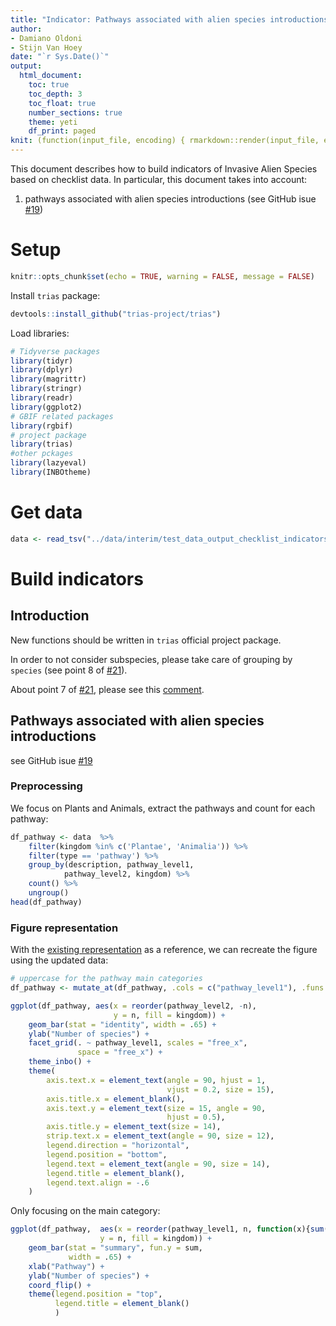 ```yaml
---
title: "Indicator: Pathways associated with alien species introductions"
author:
- Damiano Oldoni
- Stijn Van Hoey
date: "`r Sys.Date()`"
output:
  html_document:
    toc: true
    toc_depth: 3
    toc_float: true
    number_sections: true
    theme: yeti
    df_print: paged
knit: (function(input_file, encoding) { rmarkdown::render(input_file, encoding = encoding, output_file = paste0("../docs/",sub(".Rmd", ".html", basename(input_file))))})
---
```


This document describes how to build indicators of Invasive Alien Species based on checklist data. In particular, this document takes into account:

1. pathways associated with alien species introductions (see GitHub isue [#19](https://github.com/trias-project/pipeline/issues/19))

# Setup

```r
knitr::opts_chunk$set(echo = TRUE, warning = FALSE, message = FALSE)
```

Install `trias` package:

```r
devtools::install_github("trias-project/trias")
```

Load libraries:

```r
# Tidyverse packages
library(tidyr)
library(dplyr)
library(magrittr)
library(stringr)
library(readr)
library(ggplot2)
# GBIF related packages
library(rgbif)
# project package
library(trias)
#other pckages
library(lazyeval)
library(INBOtheme)
```

# Get data

```r
data <- read_tsv("../data/interim/test_data_output_checklist_indicators.tsv")

```

# Build indicators

## Introduction

New functions should be written in `trias` official project package.

In order to not consider subspecies, please take care of grouping by `species` (see point 8 of [#21](https://github.com/trias-project/pipeline/issues/21)).

About point 7 of [#21](https://github.com/trias-project/pipeline/issues/21), please see this [comment](https://github.com/trias-project/pipeline/issues/21#issuecomment-381164874).

## Pathways associated with alien species introductions

see GitHub isue [#19](https://github.com/trias-project/pipeline/issues/19)

### Preprocessing

We focus on Plants and Animals, extract the pathways and count for each pathway:

```r
df_pathway <- data  %>%
    filter(kingdom %in% c('Plantae', 'Animalia')) %>%
    filter(type == 'pathway') %>%
    group_by(description, pathway_level1, 
            pathway_level2, kingdom) %>%
    count() %>%
    ungroup()
head(df_pathway)
```

### Figure representation

With the [existing representation](https://github.com/inbo/natuurindicatoren/blob/master/src/bedreiging-door-nieuwe-uitheemse-diersoorten.Rmd) as a reference, we can recreate the figure using the updated data:

```r
# uppercase for the pathway main categories
df_pathway <- mutate_at(df_pathway, .cols = c("pathway_level1"), .funs = toupper)

ggplot(df_pathway, aes(x = reorder(pathway_level2, -n), 
                       y = n, fill = kingdom)) +
    geom_bar(stat = "identity", width = .65) +
    ylab("Number of species") +
    facet_grid(. ~ pathway_level1, scales = "free_x",
               space = "free_x") +
    theme_inbo() +
    theme(
        axis.text.x = element_text(angle = 90, hjust = 1,
                                   vjust = 0.2, size = 15),
        axis.title.x = element_blank(),
        axis.text.y = element_text(size = 15, angle = 90,
                                   hjust = 0.5),
        axis.title.y = element_text(size = 14),
        strip.text.x = element_text(angle = 90, size = 12),
        legend.direction = "horizontal",
        legend.position = "bottom",
        legend.text = element_text(angle = 90, size = 14),
        legend.title = element_blank(),
        legend.text.align = -.6
    )
```

Only focusing on the main category:

```r
ggplot(df_pathway,  aes(x = reorder(pathway_level1, n, function(x){sum(x)}),
                    y = n, fill = kingdom)) +
    geom_bar(stat = "summary", fun.y = sum,
             width = .65) + 
    xlab("Pathway") +
    ylab("Number of species") + 
    coord_flip() +
    theme(legend.position = "top",
          legend.title = element_blank()
          )
```


